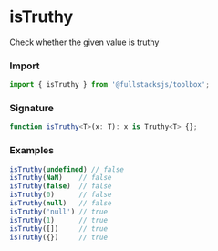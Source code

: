 # isTruthy

Check whether the given value is truthy

### Import

```typescript copy
import { isTruthy } from '@fullstacksjs/toolbox';
```

### Signature

```typescript copy
function isTruthy<T>(x: T): x is Truthy<T> {};
```

### Examples

```typescript copy
isTruthy(undefined) // false
isTruthy(NaN)    // false
isTruthy(false)  // false
isTruthy(0)      // false
isTruthy(null)   // false
isTruthy('null') // true
isTruthy(1)      // true
isTruthy([])     // true
isTruthy({})     // true
```
